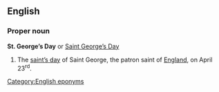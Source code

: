 ==English==

===Proper noun===
'''St. George’s Day'''  or [[Saint George's Day|Saint George’s Day]]
{{wikipedia}}
# The [[saint's day|saint’s day]] of Saint George, the patron saint of [[England]], on April 23<sup>rd</sup>.

[[Category:English eponyms]]